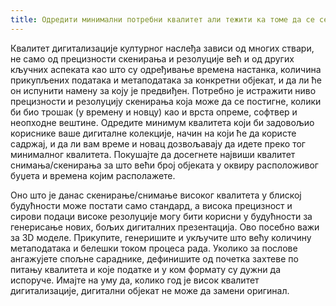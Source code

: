 ```yaml
---
title: Одредити минимални потребни квалитет али тежити ка томе да се се искористи максимални који нам је доступан
---
```

Квалитет дигитализације културног наслеђа зависи од многих ствари, не само од прецизности скенирања и резолуције већ и од других кључних аспеката као што су одређивање времена настанка, количина прикупљених података и метаподатака за конкретни објекат, и да ли ће он испунити намену за коју је предвиђен. Потребно је истражити ниво прецизности и резолуцију скенирања која може да се постигне, колики би био трошак (у времену и новцу) као и врста опреме, софтвер и неопходне вештине. Одредите минимум квалитета који би задовољио кориснике ваше дигиталне колекције, начин на који ће да користе садржај, и да ли вам време и новац дозвољавају да идете преко тог минималног квалитета. Покушајте да досегнете највиши квалитет снимања/скенирања за што већи број објеката у оквиру расположивог буџета и времена којим располажете.

Оно што је данас скенирање/снимање високог квалитета у блиској будућности може постати само стандард, а висока прецизност и сирови подаци високе резолуције могу бити корисни у будућности за генерисање нових, бољих дигиталних презентација. Ово посебно важи за 3D моделе. Прикупите, генеришите и укључите што већу количину метаподатака и белешки током процеса рада. Уколико за послове ангажујете спољне сараднике, дефинишите од почетка захтеве по питању квалитета и које податке и у ком формату су дужни да испоруче. Имајте на уму да, колико год је висок квалитет дигитализације, дигитални објекат не може да замени оригинал.
